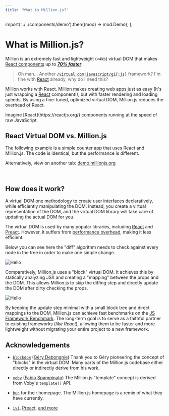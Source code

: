 ```yaml
---
title: 'What is Million.js?'
---
```



  import('../../components/demo').then((mod) => mod.Demo),
);

# What is Million.js?

Million is an extremely fast and lightweight (`<4kb`) virtual DOM that makes [React components](https://reactjs.org) up to [_**70% faster**_](https://krausest.github.io/js-framework-benchmark/current.html).

> Oh man... Another [`/virtual dom|javascript/gi{:js}`](https://regexr.com/6mr5f) framework? I'm fine with [React](https://reactjs.org) already, why do I need this?

Million works with React. Million makes creating web apps just as easy (It's just wrapping a [React](https://reactjs.org) component!), but with faster rendering and loading speeds. By using a fine-tuned, optimized virtual DOM, Million.js reduces the overhead of React.

<Callout>
  Imagine [React](https://reactjs.org/) components running at the speed of raw
  JavaScript.
</Callout>

## React Virtual DOM vs. Million.js

The following example is a simple counter app that uses React and Million.js. The code is identical, but the performance is different.

Alternatively, view on another tab: [demo.millionjs.org](https://demo.millionjs.org)

<br />

<Demo />

## How does it work?

A virtual DOM one methodology to create user interfaces declaratively, while efficiently manipulating the DOM. Instead, you create a virtual representation of the DOM, and the virtual DOM library will take care of updating the actual DOM for you.

The virtual DOM is used by many popular libraries, including [React](https://reactjs.org) and [Preact](https://preactjs.com/). However, it suffers from [performance overhead](https://svelte.dev/blog/virtual-dom-is-pure-overhead), making it less efficient.

Below you can see here the "diff" algorithm needs to check against every node in the tree in order to make one simple change.

<div className="flex justify-center my-3">
  <Image
    src="/vdom-diff.svg"
    alt="Hello"
    width={700}
    height={500}
    className="rounded-lg shadow"
  />
</div>

Comparatively, Million.js uses a "block" virtual DOM. It achieves this by statically analyzing JSX and creating a "mapping" between the props and the DOM. This allows Million.js to skip the diffing step and directly update the DOM after dirty checking the props.

<div className="flex justify-center my-3">
  <Image
    src="/block-diff.svg"
    alt="Hello"
    width={700}
    height={500}
    className="rounded-lg shadow"
  />
</div>

By keeping the update step minimal with a small block tree and direct mappings to the DOM, Million.js can achieve fast benchmarks on the [JS Framework Benchmark](https://krausest.github.io/js-framework-benchmark/current.html). The long-term goal is to serve as a faithful partner to existing frameworks (_like React_), allowing them to be faster and more lightweight without migrating your entire project to a new framework.

## Acknowledgements

- [`blockdom`](https://github.com/ged-odoo/blockdom) ([Géry Debongnie](https://github.com/ged-odoo))
  Thank you to Géry pioneering the concept of "blocks" in the virtual DOM. Many parts of the Million.js codebase either directly or indirectly derive from his work.

- [`voby`](https://github.com/vobyjs/voby) ([Fabio Spampinato](https://github.com/fabiospampinato))
  The Million.js "template" concept is derived from Voby's `template()` API.

- [`bun`](https://bun.sh) for their homepage. The Million.js homepage is a remix of what they have currently.

- [`ivi`](https://github.com/localvoid/ivi), [Preact](https://github.com/preactjs/preact), [and more](https://krausest.github.io/js-framework-benchmark/2021/table_chrome_96.0.4664.45.html)
